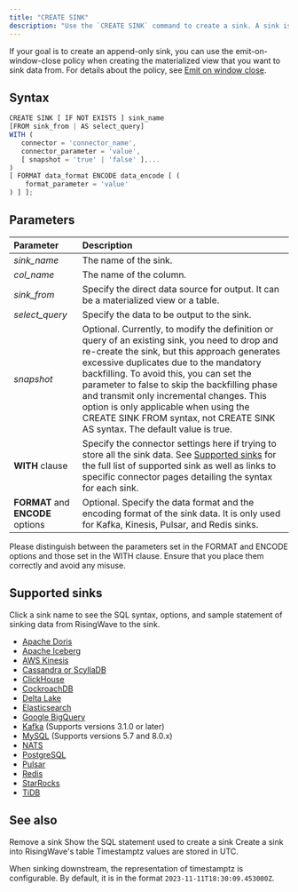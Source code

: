 ```yaml
---
title: "CREATE SINK"
description: "Use the `CREATE SINK` command to create a sink. A sink is an external target where you can send data processed in RisingWave. You can create a sink from a table or a materialized view."
---
```


If your goal is to create an append-only sink, you can use the emit-on-window-close policy when creating the materialized view that you want to sink data from. For details about the policy, see [Emit on window close](/docs/current/emit-on-window-close/).

## Syntax

```js
CREATE SINK [ IF NOT EXISTS ] sink_name
[FROM sink_from | AS select_query]
WITH (
   connector = 'connector_name',
   connector_parameter = 'value',
   [ snapshot = 'true' | 'false' ],...
)
[ FORMAT data_format ENCODE data_encode [ (
    format_parameter = 'value'
) ] ];
```

## Parameters

| Parameter                         | Description                                                                                                                                                                                                                                                                                                                                                                                                                                                 |
| :-------------------------------- | :---------------------------------------------------------------------------------------------------------------------------------------------------------------------------------------------------------------------------------------------------------------------------------------------------------------------------------------------------------------------------------------------------------------------------------------------------------- |
| _sink\_name_                      | The name of the sink.                                                                                                                                                                                                                                                                                                                                                                                                                                       |
| _col\_name_                       | The name of the column.                                                                                                                                                                                                                                                                                                                                                                                                                                     |
| _sink\_from_                      | Specify the direct data source for output. It can be a materialized view or a table.                                                                                                                                                                                                                                                                                                                                                                        |
| _select\_query_                   | Specify the data to be output to the sink.                                                                                                                                                                                                                                                                                                                                                                                                                  |
| _snapshot_                        | Optional. Currently, to modify the definition or query of an existing sink, you need to drop and re-create the sink, but this approach generates excessive duplicates due to the mandatory backfilling. To avoid this, you can set the parameter to false to skip the backfilling phase and transmit only incremental changes. This option is only applicable when using the CREATE SINK FROM syntax, not CREATE SINK AS syntax. The default value is true. |
| **WITH** clause                   | Specify the connector settings here if trying to store all the sink data. See [Supported sinks](#supported-sinks) for the full list of supported sink as well as links to specific connector pages detailing the syntax for each sink.                                                                                                                                                                                                                      |
| **FORMAT** and **ENCODE** options | Optional. Specify the data format and the encoding format of the sink data. It is only used for Kafka, Kinesis, Pulsar, and Redis sinks.                                                                                                                                                                                                                                                                                                                    |

<Note>
Please distinguish between the parameters set in the FORMAT and ENCODE options and those set in the WITH clause. Ensure that you place them correctly and avoid any misuse.
</Note>

## Supported sinks

Click a sink name to see the SQL syntax, options, and sample statement of sinking data from RisingWave to the sink.

* [Apache Doris](/docs/current/sink-to-doris/)
* [Apache Iceberg](/docs/current/sink-to-iceberg/)
* [AWS Kinesis](/docs/current/sink-to-aws-kinesis/)
* [Cassandra or ScyllaDB](/docs/current/sink-to-cassandra/)
* [ClickHouse](/docs/current/sink-to-clickhouse/)
* [CockroachDB](/docs/current/sink-to-cockroach/)
* [Delta Lake](/docs/current/sink-to-delta-lake/)
* [Elasticsearch](/docs/current/sink-to-elasticsearch/)
* [Google BigQuery](/docs/current/sink-to-bigquery/)
* [Kafka](/docs/current/create-sink-kafka/) (Supports versions 3.1.0 or later)
* [MySQL](/docs/current/sink-to-mysql-with-jdbc/) (Supports versions 5.7 and 8.0.x)
* [NATS](/docs/current/sink-to-nats/)
* [PostgreSQL](/docs/current/sink-to-postgres/)
* [Pulsar](/docs/current/sink-to-pulsar/)
* [Redis](/docs/current/sink-to-redis/)
* [StarRocks](/docs/current/sink-to-starrocks/)
* [TiDB](/docs/current/sink-to-tidb/)

## See also

<CardGroup>
  <Card
    title="Overview of data delivery"
    icon="truck"
    icontype="solid"
    href="/docs/current/data-delivery/"
  />
  <Card
    title="DROP SINK"
    icon="trash"
    href="/docs/current/sql-drop-sink/"
    icontype="solid"
  >
    Remove a sink
  </Card>
  <Card
    title="SHOW CREATE SINK"
    icon="eye"
    href="/docs/current/sql-show-create-sink/"
    icontype="solid"
  >
    Show the SQL statement used to create a sink
  </Card>
  <Card
    title="CREATE SINK INTO"
    icon="plus"
    href="/docs/current/sql-create-sink-into/"
    icontype="solid"
  >
    Create a sink into RisingWave's table
  </Card>
</CardGroup>

<Note>
Timestamptz values are stored in UTC.

When sinking downstream, the representation of timestamptz is configurable. By default, it is in the format `2023-11-11T18:30:09.453000Z`.
</Note>
